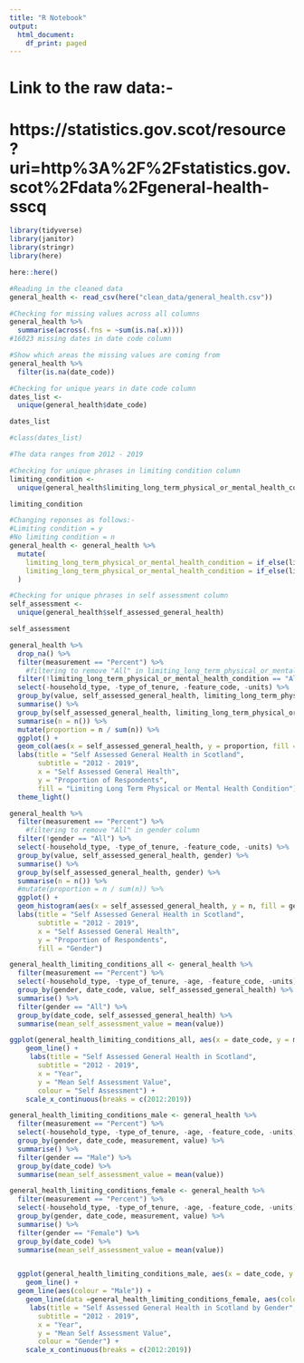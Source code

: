 ```yaml
---
title: "R Notebook"
output:
  html_document:
    df_print: paged
---
```


# Link to the raw data:-
# https://statistics.gov.scot/resource?uri=http%3A%2F%2Fstatistics.gov.scot%2Fdata%2Fgeneral-health-sscq

```r
library(tidyverse)
library(janitor)
library(stringr)
library(here)
```

```r
here::here()
```

```r
#Reading in the cleaned data
general_health <- read_csv(here("clean_data/general_health.csv"))
```

```r
#Checking for missing values across all columns
general_health %>% 
  summarise(across(.fns = ~sum(is.na(.x))))
#16023 missing dates in date code column
```

```r
#Show which areas the missing values are coming from
general_health %>% 
  filter(is.na(date_code))
```


```r
#Checking for unique years in date code column
dates_list <- 
  unique(general_health$date_code)

dates_list

#class(dates_list)

#The data ranges from 2012 - 2019
```



```r
#Checking for unique phrases in limiting condition column
limiting_condition <- 
  unique(general_health$limiting_long_term_physical_or_mental_health_condition)

limiting_condition
```

```r
#Changing reponses as follows:-
#Limiting condition = y
#No limiting condition = n
general_health <- general_health %>% 
  mutate(
    limiting_long_term_physical_or_mental_health_condition = if_else(limiting_long_term_physical_or_mental_health_condition == "Limiting condition", "Yes", limiting_long_term_physical_or_mental_health_condition),
    limiting_long_term_physical_or_mental_health_condition = if_else(limiting_long_term_physical_or_mental_health_condition == "No limiting condition", "No", limiting_long_term_physical_or_mental_health_condition)
  )
```


```r
#Checking for unique phrases in self assessment column
self_assessment <- 
  unique(general_health$self_assessed_general_health)

self_assessment
```



```r
general_health %>% 
  drop_na() %>% 
  filter(measurement == "Percent") %>%  
    #filtering to remove "All" in limiting_long_term_physical_or_mental_health_condition column 
  filter(!limiting_long_term_physical_or_mental_health_condition == "All") %>% 
  select(-household_type, -type_of_tenure, -feature_code, -units) %>% 
  group_by(value, self_assessed_general_health, limiting_long_term_physical_or_mental_health_condition) %>% 
  summarise() %>% 
  group_by(self_assessed_general_health, limiting_long_term_physical_or_mental_health_condition) %>% 
  summarise(n = n()) %>%
  mutate(proportion = n / sum(n)) %>% 
  ggplot() +
  geom_col(aes(x = self_assessed_general_health, y = proportion, fill = limiting_long_term_physical_or_mental_health_condition)) +
  labs(title = "Self Assessed General Health in Scotland",
       subtitle = "2012 - 2019",
       x = "Self Assessed General Health",
       y = "Proportion of Respondents",
       fill = "Limiting Long Term Physical or Mental Health Condition") +
  theme_light()
```

```r
general_health %>% 
  filter(measurement == "Percent") %>%  
    #filtering to remove "All" in gender column 
  filter(!gender == "All") %>% 
  select(-household_type, -type_of_tenure, -feature_code, -units) %>% 
  group_by(value, self_assessed_general_health, gender) %>% 
  summarise() %>% 
  group_by(self_assessed_general_health, gender) %>% 
  summarise(n = n()) %>%
  #mutate(proportion = n / sum(n)) %>% 
  ggplot() +
  geom_histogram(aes(x = self_assessed_general_health, y = n, fill = gender)) +
  labs(title = "Self Assessed General Health in Scotland",
       subtitle = "2012 - 2019",
       x = "Self Assessed General Health",
       y = "Proportion of Respondents",
       fill = "Gender") 
```




```r
general_health_limiting_conditions_all <- general_health %>% 
  filter(measurement == "Percent") %>%  
  select(-household_type, -type_of_tenure, -age, -feature_code, -units) %>% 
  group_by(gender, date_code, value, self_assessed_general_health) %>% 
  summarise() %>% 
  filter(gender == "All") %>% 
  group_by(date_code, self_assessed_general_health) %>% 
  summarise(mean_self_assessment_value = mean(value)) 
```

```r
ggplot(general_health_limiting_conditions_all, aes(x = date_code, y = mean_self_assessment_value, colour = self_assessed_general_health)) +
    geom_line() +
     labs(title = "Self Assessed General Health in Scotland",
       subtitle = "2012 - 2019",
       x = "Year",
       y = "Mean Self Assessment Value",
       colour = "Self Assessment") +
    scale_x_continuous(breaks = c(2012:2019)) 
```

```r
general_health_limiting_conditions_male <- general_health %>% 
  filter(measurement == "Percent") %>% 
  select(-household_type, -type_of_tenure, -age, -feature_code, -units) %>% 
  group_by(gender, date_code, measurement, value) %>% 
  summarise() %>% 
  filter(gender == "Male") %>% 
  group_by(date_code) %>% 
  summarise(mean_self_assessment_value = mean(value))

general_health_limiting_conditions_female <- general_health %>% 
  filter(measurement == "Percent") %>% 
  select(-household_type, -type_of_tenure, -age, -feature_code, -units) %>% 
  group_by(gender, date_code, measurement, value) %>% 
  summarise() %>% 
  filter(gender == "Female") %>% 
  group_by(date_code) %>% 
  summarise(mean_self_assessment_value = mean(value))


  ggplot(general_health_limiting_conditions_male, aes(x = date_code, y = mean_self_assessment_value)) +
    geom_line() +
  geom_line(aes(colour = "Male")) +
    geom_line(data =general_health_limiting_conditions_female, aes(colour = "Female")) +
     labs(title = "Self Assessed General Health in Scotland by Gender",
       subtitle = "2012 - 2019",
       x = "Year",
       y = "Mean Self Assessment Value",
       colour = "Gender") +
    scale_x_continuous(breaks = c(2012:2019))
```




